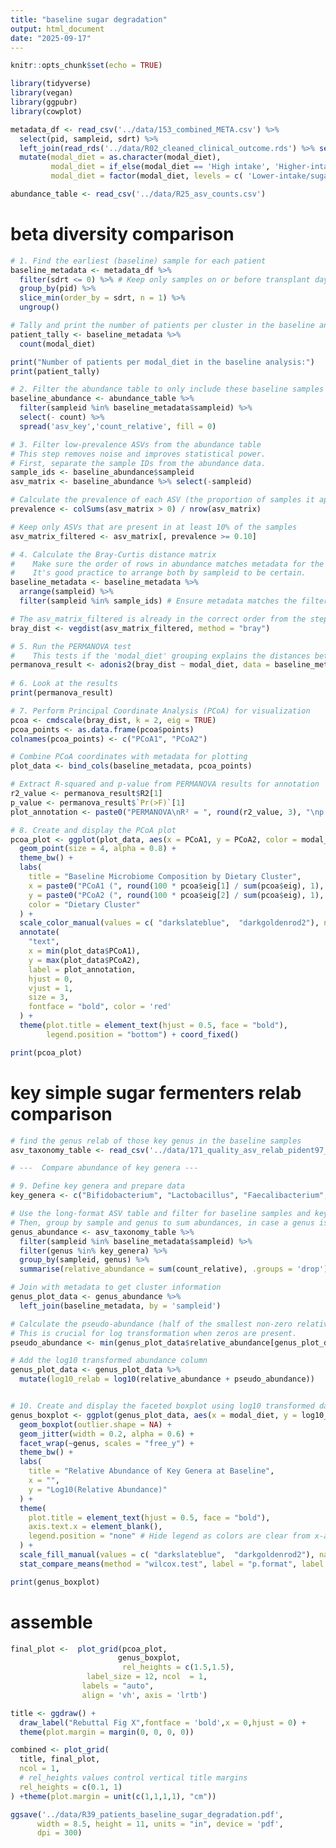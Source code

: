 ```yaml
---
title: "baseline sugar degradation"
output: html_document
date: "2025-09-17"
---
```


```r
knitr::opts_chunk$set(echo = TRUE)
```

```r
library(tidyverse)
library(vegan)
library(ggpubr)
library(cowplot)
```

```r
metadata_df <- read_csv('../data/153_combined_META.csv') %>% 
  select(pid, sampleid, sdrt) %>% 
  left_join(read_rds('../data/R02_cleaned_clinical_outcome.rds') %>% select(pid, modal_diet) %>%
  mutate(modal_diet = as.character(modal_diet),
         modal_diet = if_else(modal_diet == 'High intake', 'Higher-intake', 'Lower-intake/sugar-enriched'),
         modal_diet = factor(modal_diet, levels = c( 'Lower-intake/sugar-enriched', 'Higher-intake'))))

abundance_table <- read_csv('../data/R25_asv_counts.csv')
```
# beta diversity comparison

```r
# 1. Find the earliest (baseline) sample for each patient
baseline_metadata <- metadata_df %>%
  filter(sdrt <= 0) %>% # Keep only samples on or before transplant day
  group_by(pid) %>%
  slice_min(order_by = sdrt, n = 1) %>%
  ungroup()

# Tally and print the number of patients per cluster in the baseline analysis
patient_tally <- baseline_metadata %>%
  count(modal_diet)

print("Number of patients per modal_diet in the baseline analysis:")
print(patient_tally)
```


```r
# 2. Filter the abundance table to only include these baseline samples
baseline_abundance <- abundance_table %>%
  filter(sampleid %in% baseline_metadata$sampleid) %>% 
  select(- count) %>% 
  spread('asv_key','count_relative', fill = 0)

# 3. Filter low-prevalence ASVs from the abundance table
# This step removes noise and improves statistical power.
# First, separate the sample IDs from the abundance data.
sample_ids <- baseline_abundance$sampleid
asv_matrix <- baseline_abundance %>% select(-sampleid)

# Calculate the prevalence of each ASV (the proportion of samples it appears in)
prevalence <- colSums(asv_matrix > 0) / nrow(asv_matrix)

# Keep only ASVs that are present in at least 10% of the samples
asv_matrix_filtered <- asv_matrix[, prevalence >= 0.10]

# 4. Calculate the Bray-Curtis distance matrix
#    Make sure the order of rows in abundance matches metadata for the test.
#    It's good practice to arrange both by sampleid to be certain.
baseline_metadata <- baseline_metadata %>% 
  arrange(sampleid) %>%
  filter(sampleid %in% sample_ids) # Ensure metadata matches the filtered abundance samples

# The asv_matrix_filtered is already in the correct order from the steps above
bray_dist <- vegdist(asv_matrix_filtered, method = "bray")

# 5. Run the PERMANOVA test
#    This tests if the 'modal_diet' grouping explains the distances between samples
permanova_result <- adonis2(bray_dist ~ modal_diet, data = baseline_metadata, permutations = 999)
  
# 6. Look at the results
print(permanova_result)

```
```r
# 7. Perform Principal Coordinate Analysis (PCoA) for visualization
pcoa <- cmdscale(bray_dist, k = 2, eig = TRUE)
pcoa_points <- as.data.frame(pcoa$points)
colnames(pcoa_points) <- c("PCoA1", "PCoA2")

# Combine PCoA coordinates with metadata for plotting
plot_data <- bind_cols(baseline_metadata, pcoa_points)

# Extract R-squared and p-value from PERMANOVA results for annotation
r2_value <- permanova_result$R2[1]
p_value <- permanova_result$`Pr(>F)`[1]
plot_annotation <- paste0("PERMANOVA\nR² = ", round(r2_value, 3), "\np = ", p_value)

# 8. Create and display the PCoA plot
pcoa_plot <- ggplot(plot_data, aes(x = PCoA1, y = PCoA2, color = modal_diet)) +
  geom_point(size = 4, alpha = 0.8) +
  theme_bw() +
  labs(
    title = "Baseline Microbiome Composition by Dietary Cluster",
    x = paste0("PCoA1 (", round(100 * pcoa$eig[1] / sum(pcoa$eig), 1), "%)"),
    y = paste0("PCoA2 (", round(100 * pcoa$eig[2] / sum(pcoa$eig), 1), "%)"),
    color = "Dietary Cluster"
  ) +
  scale_color_manual(values = c( "darkslateblue",  "darkgoldenrod2"), name = '') +
  annotate(
    "text", 
    x = min(plot_data$PCoA1), 
    y = max(plot_data$PCoA2), 
    label = plot_annotation, 
    hjust = 0, 
    vjust = 1, 
    size = 3,
    fontface = "bold", color = 'red'
  ) +
  theme(plot.title = element_text(hjust = 0.5, face = "bold"),
        legend.position = "bottom") + coord_fixed()

print(pcoa_plot)

```
# key simple sugar fermenters relab comparison

```r
# find the genus relab of those key genus in the baseline samples
asv_taxonomy_table <- read_csv('../data/171_quality_asv_relab_pident97_genus.csv')
```
```r
# ---  Compare abundance of key genera ---

# 9. Define key genera and prepare data
key_genera <- c("Bifidobacterium", "Lactobacillus", "Faecalibacterium", "Roseburia", "Ruminococcus")

# Use the long-format ASV table and filter for baseline samples and key genera
# Then, group by sample and genus to sum abundances, in case a genus is represented by multiple ASVs
genus_abundance <- asv_taxonomy_table %>%
  filter(sampleid %in% baseline_metadata$sampleid) %>%
  filter(genus %in% key_genera) %>%
  group_by(sampleid, genus) %>%
  summarise(relative_abundance = sum(count_relative), .groups = 'drop')

# Join with metadata to get cluster information
genus_plot_data <- genus_abundance %>%
  left_join(baseline_metadata, by = 'sampleid')

# Calculate the pseudo-abundance (half of the smallest non-zero relative abundance)
# This is crucial for log transformation when zeros are present.
pseudo_abundance <- min(genus_plot_data$relative_abundance[genus_plot_data$relative_abundance > 0]) / 2

# Add the log10 transformed abundance column
genus_plot_data <- genus_plot_data %>%
  mutate(log10_relab = log10(relative_abundance + pseudo_abundance))


# 10. Create and display the faceted boxplot using log10 transformed data
genus_boxplot <- ggplot(genus_plot_data, aes(x = modal_diet, y = log10_relab, fill = modal_diet)) +
  geom_boxplot(outlier.shape = NA) +
  geom_jitter(width = 0.2, alpha = 0.6) +
  facet_wrap(~genus, scales = "free_y") +
  theme_bw() +
  labs(
    title = "Relative Abundance of Key Genera at Baseline",
    x = "",
    y = "Log10(Relative Abundance)"
  ) +
  theme(
    plot.title = element_text(hjust = 0.5, face = "bold"),
    axis.text.x = element_blank(),
    legend.position = "none" # Hide legend as colors are clear from x-axis
  ) +
  scale_fill_manual(values = c( "darkslateblue",  "darkgoldenrod2"), name = '') +
  stat_compare_means(method = "wilcox.test", label = "p.format", label.y.npc = 0.9, label.x.npc = 0.4)

print(genus_boxplot)
```
# assemble 

```r
final_plot <-  plot_grid(pcoa_plot,
                        genus_boxplot,
                         rel_heights = c(1.5,1.5),
                 label_size = 12, ncol  = 1,
                labels = "auto", 
                align = 'vh', axis = 'lrtb')

title <- ggdraw() + 
  draw_label("Rebuttal Fig X",fontface = 'bold',x = 0,hjust = 0) +
  theme(plot.margin = margin(0, 0, 0, 0))

combined <- plot_grid(
  title, final_plot,
  ncol = 1,
  # rel_heights values control vertical title margins
  rel_heights = c(0.1, 1)
) +theme(plot.margin = unit(c(1,1,1,1), "cm"))

ggsave('../data/R39_patients_baseline_sugar_degradation.pdf',
      width = 8.5, height = 11, units = "in", device = 'pdf', 
      dpi = 300)  
```


